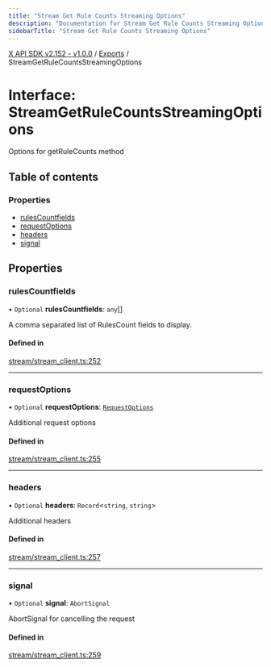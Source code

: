 ```yaml
---
title: "Stream Get Rule Counts Streaming Options"
description: "Documentation for Stream Get Rule Counts Streaming Options"
sidebarTitle: "Stream Get Rule Counts Streaming Options"
---
```


[X API SDK v2.152 - v1.0.0](../README.md) / [Exports](../modules.md) / StreamGetRuleCountsStreamingOptions

# Interface: StreamGetRuleCountsStreamingOptions

Options for getRuleCounts method

## Table of contents

### Properties

- [rulesCountfields](StreamGetRuleCountsStreamingOptions.md#rulescountfields)
- [requestOptions](StreamGetRuleCountsStreamingOptions.md#requestoptions)
- [headers](StreamGetRuleCountsStreamingOptions.md#headers)
- [signal](StreamGetRuleCountsStreamingOptions.md#signal)

## Properties

### rulesCountfields

• `Optional` **rulesCountfields**: `any`[]

A comma separated list of RulesCount fields to display.

#### Defined in

[stream/stream_client.ts:252](https://github.com/xdevplatform/xdk/blob/ad4172ef5f68f089e0f077a190b271016dd35bf7/xdk/typescript/src/stream/stream_client.ts#L252)

___

### requestOptions

• `Optional` **requestOptions**: [`RequestOptions`](RequestOptions.md)

Additional request options

#### Defined in

[stream/stream_client.ts:255](https://github.com/xdevplatform/xdk/blob/ad4172ef5f68f089e0f077a190b271016dd35bf7/xdk/typescript/src/stream/stream_client.ts#L255)

___

### headers

• `Optional` **headers**: `Record`\<`string`, `string`\>

Additional headers

#### Defined in

[stream/stream_client.ts:257](https://github.com/xdevplatform/xdk/blob/ad4172ef5f68f089e0f077a190b271016dd35bf7/xdk/typescript/src/stream/stream_client.ts#L257)

___

### signal

• `Optional` **signal**: `AbortSignal`

AbortSignal for cancelling the request

#### Defined in

[stream/stream_client.ts:259](https://github.com/xdevplatform/xdk/blob/ad4172ef5f68f089e0f077a190b271016dd35bf7/xdk/typescript/src/stream/stream_client.ts#L259)
